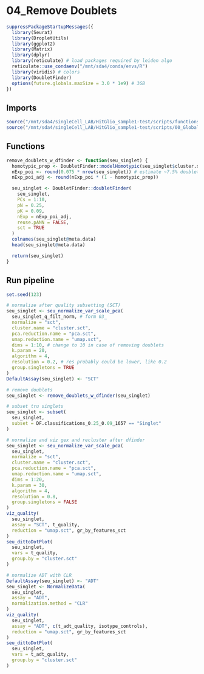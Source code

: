 # 04_Remove Doublets

```r
suppressPackageStartupMessages({
  library(Seurat)
  library(DropletUtils)
  library(ggplot2)
  library(Matrix)
  library(dplyr)
  library(reticulate) # load packages required by leiden algo
  reticulate::use_condaenv("/mnt/sda4/conda/envs/R")
  library(viridis) # colors
  library(DoubletFinder)
  options(future.globals.maxSize = 3.0 * 1e9) # 3GB
})
```

## Imports
```r
source("/mnt/sda4/singleCell_LAB/HitGlio_sample1-test/scripts/functions.R")
source("/mnt/sda4/singleCell_LAB/HitGlio_sample1-test/scripts/00_Global_vars.R")
```

## Functions
```r
remove_doublets_w_dfinder <- function(seu_singlet) {
  homotypic_prop <- DoubletFinder::modelHomotypic(seu_singlet$cluster.sct)
  nExp_poi <- round(0.075 * nrow(seu_singlet)) # estimate ~7.5% doublets
  nExp_poi_adj <- round(nExp_poi * (1 - homotypic_prop))

  seu_singlet <- DoubletFinder::doubletFinder(
    seu_singlet,
    PCs = 1:10,
    pN = 0.25,
    pK = 0.09,
    nExp = nExp_poi_adj,
    reuse.pANN = FALSE,
    sct = TRUE
  )
  colnames(seu_singlet@meta.data)
  head(seu_singlet@meta.data)

  return(seu_singlet)
}
```

## Run pipeline
```r
set.seed(123)

# normalize after quality subsetting (SCT)
seu_singlet <- seu_normalize_var_scale_pca(
  seu_singlet_q_filt_norm, # form 03_
  normalize = "sct",
  cluster.name = "cluster.sct",
  pca.reduction.name = "pca.sct",
  umap.reduction.name = "umap.sct",
  dims = 1:10, # change to 10 in case of removing doublets
  k.param = 20,
  algorithm = 4,
  resolution = 0.2, # res probably could be lower, like 0.2
  group.singletons = TRUE
)
DefaultAssay(seu_singlet) <- "SCT"

# remove doublets
seu_singlet <- remove_doublets_w_dfinder(seu_singlet)

# subset tru singlets
seu_singlet <- subset(
  seu_singlet,
  subset = DF.classifications_0.25_0.09_1657 == "Singlet"
)

# normalize and viz gex and recluster after dfinder
seu_singlet <- seu_normalize_var_scale_pca(
  seu_singlet,
  normalize = "sct",
  cluster.name = "cluster.sct",
  pca.reduction.name = "pca.sct",
  umap.reduction.name = "umap.sct",
  dims = 1:20,
  k.param = 30,
  algorithm = 4,
  resolution = 0.8,
  group.singletons = FALSE
)
viz_quality(
  seu_singlet,
  assay = "SCT", t_quality,
  reduction = "umap.sct", gr_by_features_sct
)
seu_dittoDotPlot(
  seu_singlet,
  vars = t_quality,
  group.by = "cluster.sct"
)

# normalize ADT with CLR
DefaultAssay(seu_singlet) <- "ADT"
seu_singlet <- NormalizeData(
  seu_singlet,
  assay = "ADT",
  normalization.method = "CLR"
)
viz_quality(
  seu_singlet,
  assay = "ADT", c(t_adt_quality, isotype_controls),
  reduction = "umap.sct", gr_by_features_sct
)
seu_dittoDotPlot(
  seu_singlet,
  vars = t_adt_quality,
  group.by = "cluster.sct"
)
```






